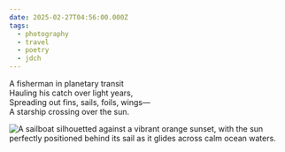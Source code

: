 ```yaml
---
date: 2025-02-27T04:56:00.000Z
tags:
  - photography
  - travel
  - poetry
  - jdch
---
```

A fisherman in planetary transit<br/>
Hauling his catch over light years,<br/>
Spreading out fins, sails, foils, wings—<br/>
A starship crossing over the sun.

![A sailboat silhouetted against a vibrant orange sunset, with the sun perfectly positioned behind its sail as it glides across calm ocean waters.](/assets/photos/20250227-IMG_2252.jpg)